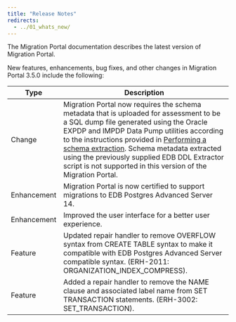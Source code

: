 ```yaml
---
title: "Release Notes"
redirects:
  - ../01_whats_new/
---
```


The Migration Portal documentation describes the latest version of Migration Portal.

New features, enhancements, bug fixes, and other changes in Migration Portal 3.5.0 include the following:

| Type | Description |
| ---- |------------ |
| Change | Migration Portal now requires the schema metadata that is uploaded for assessment to be a SQL dump file generated using the Oracle EXPDP and IMPDP Data Pump utilities according to the instructions provided in [Performing a schema extraction](../04_mp_migrating_database/01_mp_schema_extraction/). Schema metadata extracted using the previously supplied EDB DDL Extractor script is not supported in this version of the Migration Portal.|
| Enhancement | Migration Portal is now certified to support migrations to EDB Postgres Advanced Server 14. |
| Enhancement | Improved the user interface for a better user experience. |
| Feature| Updated repair handler to remove OVERFLOW syntax from CREATE TABLE syntax to make it compatible with EDB Postgres Advanced Server compatible syntax. (ERH-2011: ORGANIZATION_INDEX_COMPRESS).|
| Feature| Added a repair handler to remove the NAME clause and associated label name from SET TRANSACTION statements. (ERH-3002: SET_TRANSACTION).|





